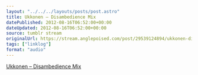 ```yaml
---
layout: "../../../layouts/posts/post.astro"
title: Ukkonen – Disambedience Mix
datePublished: 2012-08-16T06:52:00+00:00
dateUpdated: 2012-08-16T06:52:00+00:00
source: tumblr stream
originalUrl: https://stream.anglepoised.com/post/29539124894/ukkonen-disambedience-mix
tags: ["linklog"]
format: "audio"
---
```


[Ukkonen &#8211; Disambedience Mix][1]

[1]: https://acidted.wordpress.com/2012/08/13/ukkonen-disambedience-mix-for-the-acidted-blog/
